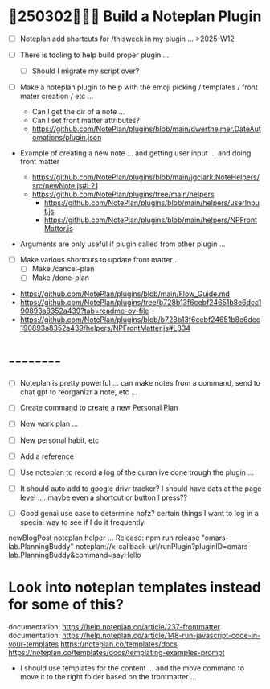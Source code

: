 

# 🏡250302👨🏻‍💻 Build a Noteplan Plugin

* [ ] Noteplan add shortcuts for /thisweek in my plugin ... >2025-W12

* [ ] There is tooling to help build proper plugin ... 
	* [ ] Should I migrate my script over?

* [ ] Make a noteplan plugin to help with the emoji picking / templates / front mater creation / etc ...
	* Can I get the dir of a note ...
	* Can I set front matter attributes?
	* https://github.com/NotePlan/plugins/blob/main/dwertheimer.DateAutomations/plugin.json

* Example of creating a new note ... and getting user input ...  and doing front matter 
	* https://github.com/NotePlan/plugins/blob/main/jgclark.NoteHelpers/src/newNote.js#L21
	* https://github.com/NotePlan/plugins/tree/main/helpers
		* https://github.com/NotePlan/plugins/blob/main/helpers/userInput.js
		* https://github.com/NotePlan/plugins/blob/main/helpers/NPFrontMatter.js

* Arguments are only useful if plugin called from other plugin ...

* [ ] Make various shortcuts to update front matter ..
	* [ ] Make /cancel-plan
	* [ ] Make /done-plan

* https://github.com/NotePlan/plugins/blob/main/Flow_Guide.md
* https://github.com/NotePlan/plugins/tree/b728b13f6cebf24651b8e6dcc190893a8352a439?tab=readme-ov-file
* https://github.com/NotePlan/plugins/blob/b728b13f6cebf24651b8e6dcc190893a8352a439/helpers/NPFrontMatter.js#L834


# --------

* [ ] Noteplan is pretty powerful ... can make notes from a command, send to chat gpt to reorganizr a note, etc ...
* [ ] Create command to create a new Personal Plan
* [ ] New work plan ...
* [ ] New personal habit, etc
* [ ] Add a reference 

* [ ] Use noteplan to record a log of the quran ive done trough the plugin ...
* [ ] It should auto add to google drivr tracker? I should have data at the page level .... maybe even a shortcut or button I press??
* [ ] Good genai use case to determine hofz? certain things I want to log in a special way to see if I do it frequently



newBlogPost noteplan helper ...
 Release: npm run release "omars-lab.PlanningBuddy"
noteplan://x-callback-url/runPlugin?pluginID=omars-lab.PlanningBuddy&command=sayHello


# Look into noteplan templates instead for some of this?

documentation: https://help.noteplan.co/article/237-frontmatter
documentation: https://help.noteplan.co/article/148-run-javascript-code-in-your-templates
https://noteplan.co/templates/docs
https://noteplan.co/templates/docs/templating-examples-prompt


* I should use templates for the content ... and the move command to move it to the right folder based on the frontmatter ...